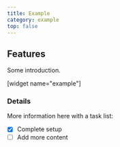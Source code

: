 ```yaml
---
title: Example
category: example
top: false
---
```


## Features

Some introduction.

[widget name="example"]

### Details

More information here with a task list:

- [x] Complete setup
- [ ] Add more content
